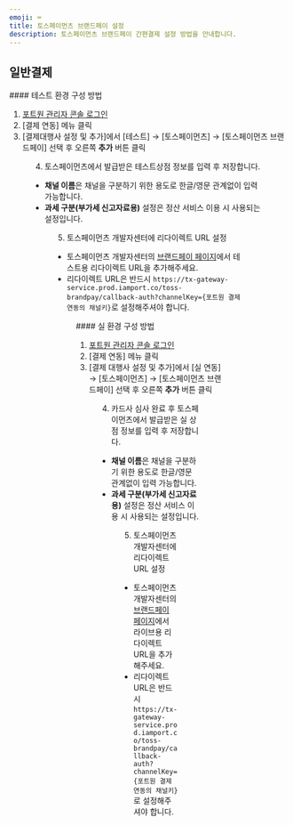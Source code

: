 ```yaml
---
emoji: ⌨
title: 토스페이먼츠 브랜드페이 설정
description: 토스페이먼츠 브랜드페이 간편결제 설정 방법을 안내합니다.
---
```




## 일반결제

<Tabs>
<Tab title="테스트 결제">
#### 테스트 환경 구성 방법

1. [포트원 관리자 콘솔 로그인](https://admin.portone.io/integration)
2. [결제 연동] 메뉴 클릭
3. [결제대행사 설정 및 추가]에서 [테스트] → [토스페이먼츠] → [토스페이먼츠 브랜드페이] 선택 후 오른쪽 **추가** 버튼 클릭


<Figure src={image1} caption="테스트 환경 설정 예시" />

4. 토스페이먼츠에서 발급받은 테스트상점 정보를 입력 후 저장합니다.

- **채널 이름**은 채널을 구분하기 위한 용도로 한글/영문 관계없이 입력 가능합니다.
- **과세 구분(부가세 신고자료용)** 설정은 정산 서비스 이용 시 사용되는 설정입니다.


<Figure src={image2} caption="테스트 환경 상세 설정 예시" />

5. 토스페이먼츠 개발자센터에 리다이렉트 URL 설정

- 토스페이먼츠 개발자센터의 [브랜드페이 페이지](https://developers.tosspayments.com/my/brandpay)에서 테스트용 리다이렉트 URL을 추가해주세요.
- 리다이렉트 URL은 반드시 `https://tx-gateway-service.prod.iamport.co/toss-brandpay/callback-auth?channelKey={포트원 결제 연동의 채널키}`로 설정해주셔야 합니다.


<Figure src={image3} caption="테스트 환경 리다이렉트 URL 설정" />

</Tab>

<Tab title="실 결제">
#### 실 환경 구성 방법

1. [포트원 관리자 콘솔 로그인](https://admin.portone.io/integration)
2. [결제 연동] 메뉴 클릭
3. [결제 대행사 설정 및 추가]에서 [실 연동] → [토스페이먼츠] → [토스페이먼츠 브랜드페이] 선택 후 오른쪽 **추가** 버튼 클릭


<Figure src={image4} caption="실 환경 설정 예시" />

4. 카드사 심사 완료 후 토스페이먼츠에서 발급받은 실 상점 정보를 입력 후 저장합니다.

- **채널 이름**은 채널을 구분하기 위한 용도로 한글/영문 관계없이 입력 가능합니다.
- **과세 구분(부가세 신고자료용)** 설정은 정산 서비스 이용 시 사용되는 설정입니다.


<Figure src={image5} caption="실 환경 상세 설정 예시" />

5. 토스페이먼츠 개발자센터에 리다이렉트 URL 설정

- 토스페이먼츠 개발자센터의 [브랜드페이 페이지](https://developers.tosspayments.com/my/brandpay)에서 라이브용 리다이렉트 URL을 추가해주세요.
- 리다이렉트 URL은 반드시 `https://tx-gateway-service.prod.iamport.co/toss-brandpay/callback-auth?channelKey={포트원 결제 연동의 채널키}`로 설정해주셔야 합니다.


<Figure src={image6} caption="실 환경 리다이렉트 URL 설정" />

</Tab>
</Tabs>
